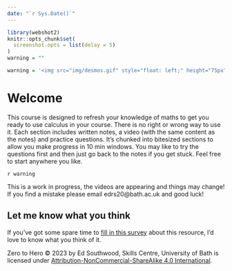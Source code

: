 ```yaml
---
date: "`r Sys.Date()`"
---
```



```r
library(webshot2)
knitr::opts_chunk$set(
  screenshot.opts = list(delay = 5)
)
warning = ""
```
```r
warning = '<img src="img/desmos.gif" style="float: left;" height="75px"><p>The graphs and diagrams created in <a href="https://www.desmos.com/calculator">desmos</a> are interactive just click on the <em>edit in desmos button</em> to open the desmos graph in a new tab.</p>'
```

# Welcome {-}
This course is designed to refresh your knowledge of maths to get you ready to use calculus in your course. There is no right or wrong way to use it. Each section includes written notes, a video (with the same content as the notes) and practice questions. It's chunked into bitesized sections to allow you make progress in 10 min windows. You may like to try the questions first and then just go back to the notes if you get stuck. Feel free to start anywhere you like.

`r warning`

This is a work in progress, the videos are appearing and things may change! If you find a mistake please email edrs20@bath.ac.uk and good luck!

::: {.callout-tip}
## Let me know what you think

If you've got some spare time to [fill in this survey](https://bathreg.onlinesurveys.ac.uk/zero-to-hero) about this resource, I'd love to know what you think of it.
:::

Zero to Hero © 2023 by Ed Southwood, Skills Centre, University of Bath is licensed under [Attribution-NonCommercial-ShareAlike 4.0 International](https://creativecommons.org/licenses/by-nc-sa/4.0/).
